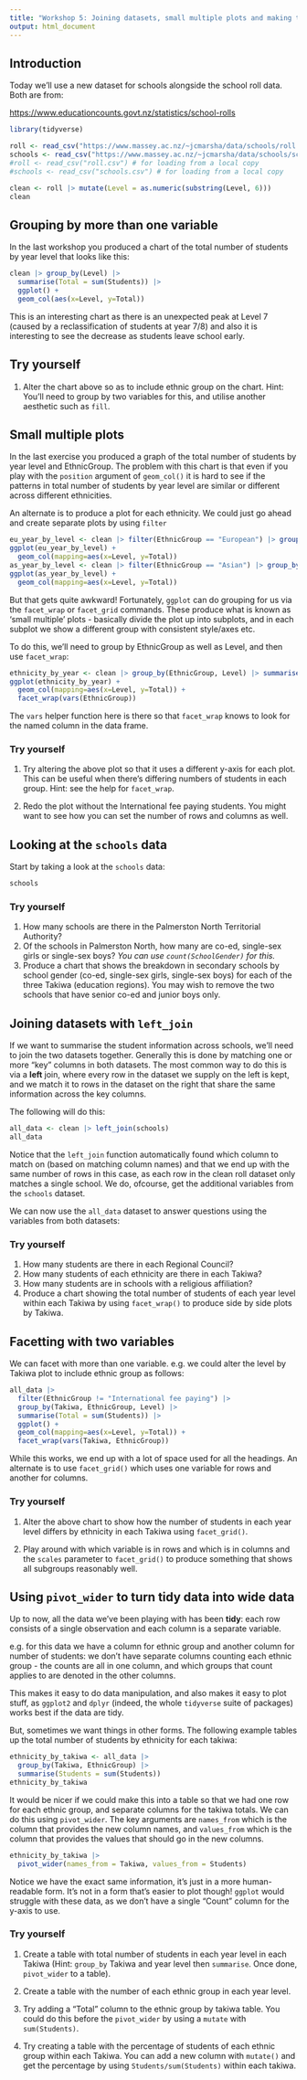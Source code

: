 ```yaml
---
title: "Workshop 5: Joining datasets, small multiple plots and making tidy data wide"
output: html_document
---
```


## Introduction

Today we'll use a new dataset for schools alongside the school roll data. Both are from:

<https://www.educationcounts.govt.nz/statistics/school-rolls>

```r
library(tidyverse)

roll <- read_csv("https://www.massey.ac.nz/~jcmarsha/data/schools/roll.csv")
schools <- read_csv("https://www.massey.ac.nz/~jcmarsha/data/schools/schools.csv")
#roll <- read_csv("roll.csv") # for loading from a local copy
#schools <- read_csv("schools.csv") # for loading from a local copy

clean <- roll |> mutate(Level = as.numeric(substring(Level, 6)))
clean
```

## Grouping by more than one variable

In the last workshop you produced a chart of the total number of students by year level that looks like this:

```r
clean |> group_by(Level) |>
  summarise(Total = sum(Students)) |>
  ggplot() +
  geom_col(aes(x=Level, y=Total))
```

This is an interesting chart as there is an unexpected peak at Level 7 (caused by a reclassification of students at year 7/8) and also it is interesting to see the decrease as students leave school early.

## Try yourself

1.  Alter the chart above so as to include ethnic group on the chart. Hint: You'll need to group by two variables for this, and utilise another aesthetic such as `fill`.

## Small multiple plots

In the last exercise you produced a graph of the total number of students by year level and EthnicGroup. The problem with this chart is that even if you play with the `position` argument of `geom_col()` it is hard to see if the patterns in total number of students by year level are similar or different across different ethnicities.

An alternate is to produce a plot for each ethnicity. We could just go ahead and create separate plots by using `filter`

```r
eu_year_by_level <- clean |> filter(EthnicGroup == "European") |> group_by(Level) |> summarise(Total = sum(Students))
ggplot(eu_year_by_level) +
  geom_col(mapping=aes(x=Level, y=Total))
as_year_by_level <- clean |> filter(EthnicGroup == "Asian") |> group_by(Level) |> summarise(Total = sum(Students))
ggplot(as_year_by_level) +
  geom_col(mapping=aes(x=Level, y=Total))
```

But that gets quite awkward! Fortunately, `ggplot` can do grouping for us via the `facet_wrap` or `facet_grid` commands. These produce what is known as 'small multiple' plots - basically divide the plot up into subplots, and in each subplot we show a different group with consistent style/axes etc.

To do this, we'll need to group by EthnicGroup as well as Level, and then use `facet_wrap`:

```r
ethnicity_by_year <- clean |> group_by(EthnicGroup, Level) |> summarise(Total = sum(Students))
ggplot(ethnicity_by_year) +
  geom_col(mapping=aes(x=Level, y=Total)) +
  facet_wrap(vars(EthnicGroup))
```

The `vars` helper function here is there so that `facet_wrap` knows to look for the named column in the data frame.

### Try yourself

1.  Try altering the above plot so that it uses a different y-axis for each plot. This can be useful when there's differing numbers of students in each group. Hint: see the help for `facet_wrap`.

2.  Redo the plot without the International fee paying students. You might want to see how you can set the number of rows and columns as well.

## Looking at the `schools` data

Start by taking a look at the `schools` data:

```r
schools
```

### Try yourself

1.  How many schools are there in the Palmerston North Territorial Authority?
2.  Of the schools in Palmerston North, how many are co-ed, single-sex girls or single-sex boys? *You can use `count(SchoolGender)` for this.*
3.  Produce a chart that shows the breakdown in secondary schools by school gender (co-ed, single-sex girls, single-sex boys) for each of the three Takiwa (education regions). You may wish to remove the two schools that have senior co-ed and junior boys only.

## Joining datasets with `left_join`

If we want to summarise the student information across schools, we'll need to join the two datasets together. Generally this is done by matching one or more "key" columns in both datasets. The most common way to do this is via a **left** join, where every row in the dataset we supply on the left is kept, and we match it to rows in the dataset on the right that share the same information across the key columns.

The following will do this:

```r
all_data <- clean |> left_join(schools)
all_data
```

Notice that the `left_join` function automatically found which column to match on (based on matching column names) and that we end up with the same number of rows in this case, as each row in the clean roll dataset only matches a single school. We do, ofcourse, get the additional variables from the `schools` dataset.

We can now use the `all_data` dataset to answer questions using the variables from both datasets:

### Try yourself

1.  How many students are there in each Regional Council?
2.  How many students of each ethnicity are there in each Takiwa?
3.  How many students are in schools with a religious affiliation?
4.  Produce a chart showing the total number of students of each year level within each Takiwa by using `facet_wrap()` to produce side by side plots by Takiwa.

## Facetting with two variables

We can facet with more than one variable. e.g. we could alter the level by Takiwa plot to include ethnic group as follows:

```r
all_data |>
  filter(EthnicGroup != "International fee paying") |>
  group_by(Takiwa, EthnicGroup, Level) |>
  summarise(Total = sum(Students)) |>
  ggplot() +
  geom_col(mapping=aes(x=Level, y=Total)) +
  facet_wrap(vars(Takiwa, EthnicGroup))
```

While this works, we end up with a lot of space used for all the headings. An alternate is to use `facet_grid()` which uses one variable for rows and another for columns.

### Try yourself

1.  Alter the above chart to show how the number of students in each year level differs by ethnicity in each Takiwa using `facet_grid()`.

2.  Play around with which variable is in rows and which is in columns and the `scales` parameter to `facet_grid()` to produce something that shows all subgroups reasonably well.

## Using `pivot_wider` to turn tidy data into wide data

Up to now, all the data we've been playing with has been **tidy**: each row consists of a single observation and each column is a separate variable.

e.g. for this data we have a column for ethnic group and another column for number of students: we don't have separate columns counting each ethnic group - the counts are all in one column, and which groups that count applies to are denoted in the other columns.

This makes it easy to do data manipulation, and also makes it easy to plot stuff, as `ggplot2` and `dplyr` (indeed, the whole `tidyverse` suite of packages) works best if the data are tidy.

But, sometimes we want things in other forms. The following example tables up the total number of students by ethnicity for each takiwa:

```r
ethnicity_by_takiwa <- all_data |>
  group_by(Takiwa, EthnicGroup) |>
  summarise(Students = sum(Students))
ethnicity_by_takiwa
```

It would be nicer if we could make this into a table so that we had one row for each ethnic group, and separate columns for the takiwa totals. We can do this using `pivot_wider`. The key arguments are `names_from` which is the column that provides the new column names, and `values_from` which is the column that provides the values that should go in the new columns.

```r
ethnicity_by_takiwa |>
  pivot_wider(names_from = Takiwa, values_from = Students)
```

Notice we have the exact same information, it's just in a more human-readable form. It's not in a form that's easier to plot though! `ggplot` would struggle with these data, as we don't have a single "Count" column for the y-axis to use.

### Try yourself

1.  Create a table with total number of students in each year level in each Takiwa (Hint: `group_by` Takiwa and year level then `summarise`. Once done, `pivot_wider` to a table).

2.  Create a table with the number of each ethnic group in each year level.

3.  Try adding a "Total" column to the ethnic group by takiwa table. You could do this before the `pivot_wider` by using a `mutate` with `sum(Students)`.

4.  Try creating a table with the percentage of students of each ethnic group within each Takiwa. You can add a new column with `mutate()` and get the percentage by using `Students/sum(Students)` within each takiwa.

